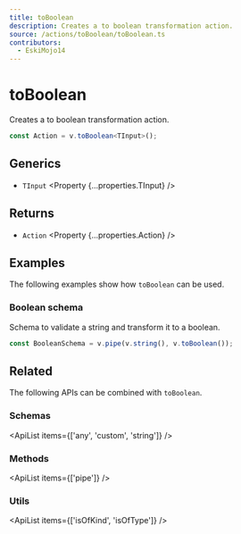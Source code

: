 ```yaml
---
title: toBoolean
description: Creates a to boolean transformation action.
source: /actions/toBoolean/toBoolean.ts
contributors:
  - EskiMojo14
---
```



# toBoolean

Creates a to boolean transformation action.

```ts
const Action = v.toBoolean<TInput>();
```

## Generics

- `TInput` <Property {...properties.TInput} />

## Returns

- `Action` <Property {...properties.Action} />

## Examples

The following examples show how `toBoolean` can be used.

### Boolean schema

Schema to validate a string and transform it to a boolean.

```ts
const BooleanSchema = v.pipe(v.string(), v.toBoolean());
```

## Related

The following APIs can be combined with `toBoolean`.

### Schemas

<ApiList items={['any', 'custom', 'string']} />

### Methods

<ApiList items={['pipe']} />

### Utils

<ApiList items={['isOfKind', 'isOfType']} />
